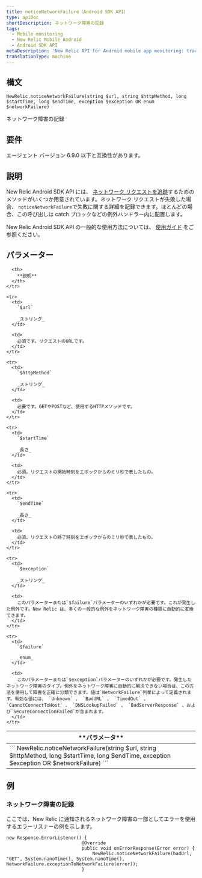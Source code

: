 ```yaml
---
title: noticeNetworkFailure（Android SDK API）
type: apiDoc
shortDescription: ネットワーク障害の記録
tags:
  - Mobile monitoring
  - New Relic Mobile Android
  - Android SDK API
metaDescription: 'New Relic API for Android mobile app monitoring: track network failures.'
translationType: machine
---
```


## 構文

```
NewRelic.noticeNetworkFailure(string $url, string $httpMethod, long $startTime, long $endTime, exception $exception OR enum $networkFailure)
```

ネットワーク障害の記録

## 要件

エージェント バージョン 6.9.0 以下と互換性があります。

## 説明

New Relic Android SDK API には、 [ネットワーク リクエストを追跡](/docs/mobile-monitoring/new-relic-mobile-android/android-sdk-api/noticehttptransaction-android-agent-api)するためのメソッドがいくつか用意されています。ネットワーク リクエストが失敗した場合、 `noticeNetworkFailure`で失敗に関する詳細を記録できます。ほとんどの場合、この呼び出しは catch ブロックなどの例外ハンドラー内に配置します。

New Relic Android SDK API の一般的な使用方法については、 [使用ガイド](/docs/mobile-monitoring/new-relic-mobile-android/install-configure/work-android-sdk-api) をご参照ください。

## パラメーター

<table>
  <thead>
    <tr>
      <th width={200}>
        **パラメータ**
      </th>

      <th>
        **説明**
      </th>
    </tr>
  </thead>

  <tbody>
    <tr>
      <td colSpan={2}>
        ```
        NewRelic.noticeNetworkFailure(string $url, string $httpMethod, long $startTime, long $endTime, exception $exception OR $networkFailure)
        ```
      </td>
    </tr>

    <tr>
      <td>
        `$url`

        _ストリング_
      </td>

      <td>
        必須です。リクエストのURLです。
      </td>
    </tr>

    <tr>
      <td>
        `$httpMethod`

        _ストリング_
      </td>

      <td>
        必要です。GETやPOSTなど、使用するHTTPメソッドです。
      </td>
    </tr>

    <tr>
      <td>
        `$startTime`

        _長さ_
      </td>

      <td>
        必須。リクエストの開始時刻をエポックからのミリ秒で表したもの。
      </td>
    </tr>

    <tr>
      <td>
        `$endTime`

        _長さ_
      </td>

      <td>
        必須。リクエストの終了時刻をエポックからのミリ秒で表したもの。
      </td>
    </tr>

    <tr>
      <td>
        `$exception`

        _ストリング_
      </td>

      <td>
        このパラメーターまたは`$failure`パラメーターのいずれかが必要です。これが発生した例外です。New Relic は、多くの一般的な例外をネットワーク障害の種類に自動的に変換できます。
      </td>
    </tr>

    <tr>
      <td>
        `$failure`

        _enum_
      </td>

      <td>
        このパラメーターまたは`$exception`パラメーターのいずれかが必要です。発生したネットワーク障害のタイプ。例外をネットワーク障害に自動的に解決できない場合は、この方法を使用して障害を正確に分類できます。値は`NetworkFailure`列挙によって定義されます。有効な値には、 `Unknown` 、 `BadURL` 、 `TimedOut` 、 `CannotConnectToHost` 、 `DNSLookupFailed` 、 `BadServerResponse` 、および`SecureConnectionFailed`が含まれます。
      </td>
    </tr>
  </tbody>
</table>

## 例

### ネットワーク障害の記録

ここでは、New Relic に通知されるネットワーク障害の一部としてエラーを使用するエラーリスナーの例を示します。

```
new Response.ErrorListener() {
                            @Override
                            public void onErrorResponse(Error error) {
                                NewRelic.noticeNetworkFailure(badUrl, "GET", System.nanoTime(), System.nanoTime(), NetworkFailure.exceptionToNetworkFailure(error));
                            }
```
